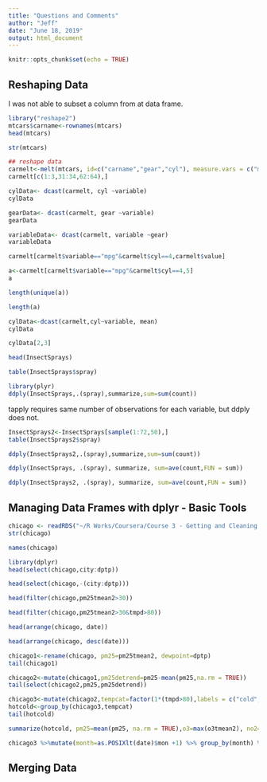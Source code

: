 ---
title: "Questions and Comments"
author: "Jeff"
date: "June 18, 2019"
output: html_document
---

```{r setup, include=FALSE}
knitr::opts_chunk$set(echo = TRUE)
```

## Reshaping Data

I was not able to subset a column from at data frame.
```{r}
library("reshape2")
mtcars$carname<-rownames(mtcars)
head(mtcars)
```
```{r}
str(mtcars)
```

```{r}
## reshape data  
carmelt<-melt(mtcars, id=c("carname","gear","cyl"), measure.vars = c("mpg","hp"))
carmelt[c(1:3,31:34,62:64),]
```
```{r}
cylData<- dcast(carmelt, cyl ~variable)
cylData
```

```{r}
gearData<- dcast(carmelt, gear ~variable)
gearData
```
```{r}
variableData<- dcast(carmelt, variable ~gear)
variableData
```

```{r}
carmelt[carmelt$variable=="mpg"&carmelt$cyl==4,carmelt$value]
```

```{r}
a<-carmelt[carmelt$variable=="mpg"&carmelt$cyl==4,5]
a
```
```{r}
length(unique(a))
```
```{r}
length(a)
```

```{r}
cylData<-dcast(carmelt,cyl~variable, mean)
cylData
```

```{r}
cylData[2,3]
```

```{r}
head(InsectSprays)
```

```{r}
table(InsectSprays$spray)
```
```{r}
library(plyr)
ddply(InsectSprays,.(spray),summarize,sum=sum(count))
```

tapply requires same number of observations for each variable, but ddply does not.
```{r}
InsectSprays2<-InsectSprays[sample(1:72,50),]
table(InsectSprays2$spray)
```
```{r}
ddply(InsectSprays2,.(spray),summarize,sum=sum(count))
```
```{r}
ddply(InsectSprays, .(spray), summarize, sum=ave(count,FUN = sum))
```
```{r}
ddply(InsectSprays2, .(spray), summarize, sum=ave(count,FUN = sum))
```
## Managing Data Frames with dplyr - Basic Tools

```{r}
chicago <- readRDS("~/R Works/Coursera/Course 3 - Getting and Cleaning Data/Week 3/chicago.rds")
str(chicago)
```
```{r}
names(chicago)
```
```{r}
library(dplyr)
head(select(chicago,city:dptp))
```
```{r}
head(select(chicago,-(city:dptp)))
```

```{r}
head(filter(chicago,pm25tmean2>30))
```


```{r}
head(filter(chicago,pm25tmean2>30&tmpd>80))
```
```{r}
head(arrange(chicago, date))
```
```{r}
head(arrange(chicago, desc(date)))
```
```{r}
chicago1<-rename(chicago, pm25=pm25tmean2, dewpoint=dptp)
tail(chicago1)
```
```{r}
chicago2<-mutate(chicago1,pm25detrend=pm25-mean(pm25,na.rm = TRUE))
tail(select(chicago2,pm25,pm25detrend))
```
```{r}
chicago3<-mutate(chicago2,tempcat=factor(1*(tmpd>80),labels = c("cold","hot")))
hotcold<-group_by(chicago3,tempcat)
tail(hotcold)
```
```{r}
summarize(hotcold, pm25=mean(pm25, na.rm = TRUE),o3=max(o3tmean2), no2=median(no2tmean2))
```
```{r}
chicago3 %>%mutate(month=as.POSIXlt(date)$mon +1) %>% group_by(month) %>% summarize(pm25 = mean(pm25, na.rm = TRUE),o3=max(o3tmean2), no2=median(no2tmean2))
```

## Merging Data
```{r}

```
```{r}

```
```{r}

```
```{r}

```
